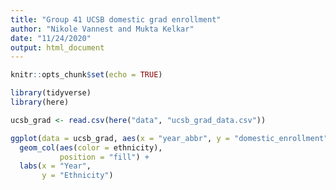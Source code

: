 ```yaml
---
title: "Group 41 UCSB domestic grad enrollment"
author: "Nikole Vannest and Mukta Kelkar"
date: "11/24/2020"
output: html_document
---
```


```r
knitr::opts_chunk$set(echo = TRUE)

library(tidyverse)
library(here)
```

```r
ucsb_grad <- read.csv(here("data", "ucsb_grad_data.csv"))
```

```r
ggplot(data = ucsb_grad, aes(x = "year_abbr", y = "domestic_enrollment")) +
  geom_col(aes(color = ethnicity),
           position = "fill") +
  labs(x = "Year", 
       y = "Ethnicity")
```


